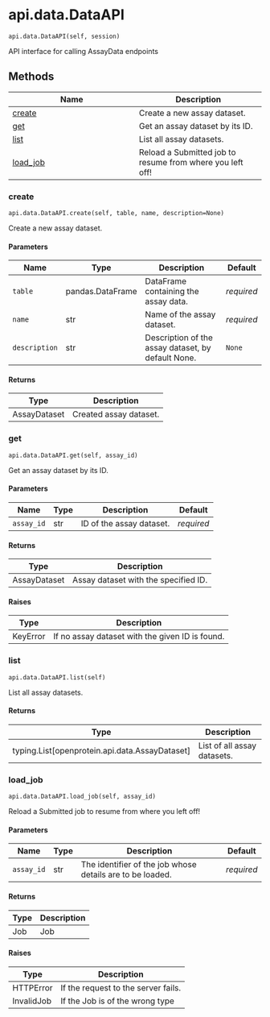 # api.data.DataAPI { #openprotein.api.data.DataAPI }

`api.data.DataAPI(self, session)`

API interface for calling AssayData endpoints

## Methods

| Name | Description |
| --- | --- |
| [create](#openprotein.api.data.DataAPI.create) | Create a new assay dataset. |
| [get](#openprotein.api.data.DataAPI.get) | Get an assay dataset by its ID. |
| [list](#openprotein.api.data.DataAPI.list) | List all assay datasets. |
| [load_job](#openprotein.api.data.DataAPI.load_job) | Reload a Submitted job to resume from where you left off! |

### create { #openprotein.api.data.DataAPI.create }

`api.data.DataAPI.create(self, table, name, description=None)`

Create a new assay dataset.

#### Parameters

| Name          | Type             | Description                                        | Default    |
|---------------|------------------|----------------------------------------------------|------------|
| `table`       | pandas.DataFrame | DataFrame containing the assay data.               | _required_ |
| `name`        | str              | Name of the assay dataset.                         | _required_ |
| `description` | str              | Description of the assay dataset, by default None. | `None`     |

#### Returns

| Type         | Description            |
|--------------|------------------------|
| AssayDataset | Created assay dataset. |

### get { #openprotein.api.data.DataAPI.get }

`api.data.DataAPI.get(self, assay_id)`

Get an assay dataset by its ID.

#### Parameters

| Name       | Type   | Description              | Default    |
|------------|--------|--------------------------|------------|
| `assay_id` | str    | ID of the assay dataset. | _required_ |

#### Returns

| Type         | Description                          |
|--------------|--------------------------------------|
| AssayDataset | Assay dataset with the specified ID. |

#### Raises

| Type     | Description                                     |
|----------|-------------------------------------------------|
| KeyError | If no assay dataset with the given ID is found. |

### list { #openprotein.api.data.DataAPI.list }

`api.data.DataAPI.list(self)`

List all assay datasets.

#### Returns

| Type                                             | Description                 |
|--------------------------------------------------|-----------------------------|
| typing.List\[openprotein.api.data.AssayDataset\] | List of all assay datasets. |

### load_job { #openprotein.api.data.DataAPI.load_job }

`api.data.DataAPI.load_job(self, assay_id)`

Reload a Submitted job to resume from where you left off!

#### Parameters

| Name       | Type   | Description                                               | Default    |
|------------|--------|-----------------------------------------------------------|------------|
| `assay_id` | str    | The identifier of the job whose details are to be loaded. | _required_ |

#### Returns

| Type   | Description   |
|--------|---------------|
| Job    | Job           |

#### Raises

| Type       | Description                         |
|------------|-------------------------------------|
| HTTPError  | If the request to the server fails. |
| InvalidJob | If the Job is of the wrong type     |
